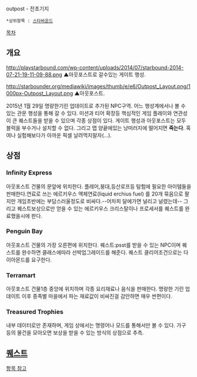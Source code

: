outpost - 전초기지
 *상위항목 : [[스타바운드]]

[[목차]]


== 개요 ==

http://playstarbound.com/wp-content/uploads/2014/07/starbound-2014-07-21-19-11-09-88.png
▲아웃포스트로 갈수있는 게이트 행성.

http://starbounder.org/mediawiki/images/thumb/e/e6/Outpost_Layout.png/1000px-Outpost_Layout.png
▲아웃포스트.

2015년 1월 29일 명랑한기린 업데이트로 추가된 NPC구역. 어느 행성계에서나 볼 수 있는 관문 행성을 통해 갈 수 있다. 미션과 티어 확장등 핵심적인 게임 플레이와 연관성이 큰 퀘스트들을 받을 수 있으며 각종 상점이 있다. 게이트 행성과 아웃포스트는 모두 블럭을 부수거나 설치할 수 없다. 그리고 맵 양끝에있는 낭떠러지에 떨어지면 '''죽는다'''. 혹여나 실험해보다가 아까운 픽셀 날려먹지말자(...).

== 상점 ==

=== Infinity Express ===
아웃포스트 건물의 문앞에 위치한다. 플레어,붕대,등산로프등 탐험에 필요한 아이템들을 판매한다.연료로 쓰는 에르키우스 액체연료(liquid erchius fuel) 를 20개 묶음으로 팔지만 개임초반에는 부담스러울정도로 비싸다.--어차피 달에가면 널리고 널렸는데-- 그리고 퀘스트보상으로만 얻을 수 있는 에르키우스 크리스탈이나 프로세서를 퀘스트를 완료했을시에 판다.

=== Penguin Bay ===
아웃포스트 건물의 가장 오른편에 위치한다. 퀘스트:psst를 받을 수 있는 NPC이며 퀘스트를 완수하면 클래스에따라 선박업그레이드를 해준다. 퀘스트 클리어조건으로는 다이아몬드를 요구한다.

=== Terramart ===
아웃포스트 건물1층 중앙에 위치하며 각종 요리재료나 음식을 판매한다. 명랑한 기린 업데이트 이후 종족별 마을에서 파는 재료값이 비싸진걸 감안하면 매우 싼편이다. 

=== Treasured Trophies ===
내부 데이터로만 존재하며, 게임 상에서는 명령어나 모드를 통해서만 볼 수 있다. 가구 등의 물건을 모아오면 보상을 받을 수 있는 방식의 상점으로 추측.
== [[스타바운드/퀘스트#s-4|퀘스트]] ==
[[스타바운드/퀘스트#s-4|항목 참고]]
